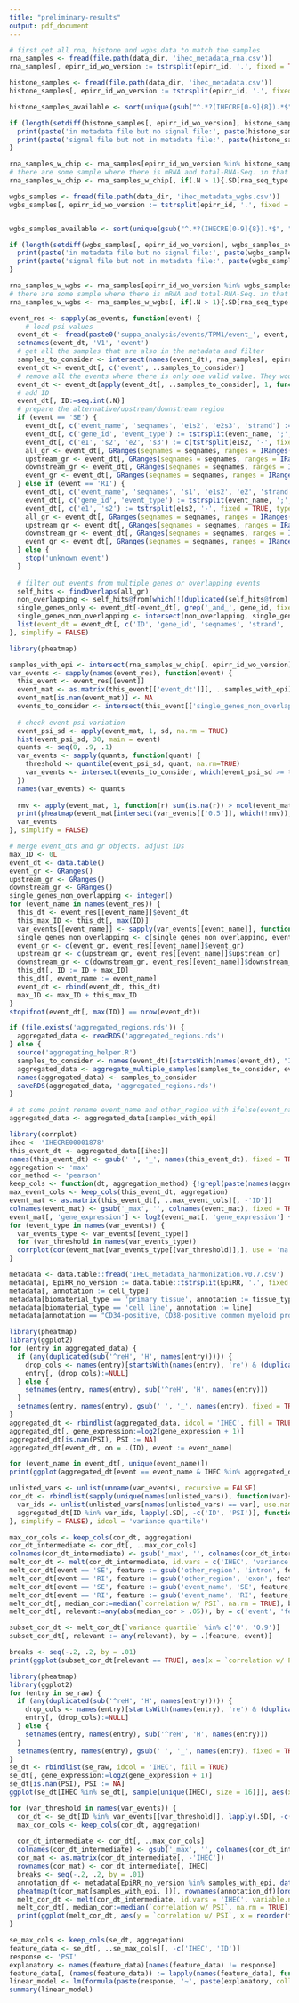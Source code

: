 ```yaml
---
title: "preliminary-results"
output: pdf_document
---
```


```r
# first get all rna, histone and wgbs data to match the samples
rna_samples <- fread(file.path(data_dir, 'ihec_metadata_rna.csv'))
rna_samples[, epirr_id_wo_version := tstrsplit(epirr_id, '.', fixed = TRUE)[1]]

histone_samples <- fread(file.path(data_dir, 'ihec_metadata.csv'))
histone_samples[, epirr_id_wo_version := tstrsplit(epirr_id, '.', fixed = TRUE)[1]]

histone_samples_available <- sort(unique(gsub("^.*?(IHECRE[0-9]{8}).*$", "\\1", list.files(chip_data_dir, '\\.fc\\.signal\\.bigwig$'))))

if (length(setdiff(histone_samples[, epirr_id_wo_version], histone_samples_available)) > 0) {
  print(paste('in metadata file but no signal file:', paste(histone_samples[!epirr_id_wo_version %in% histone_samples_available, epirr_id_wo_version], collapse = ', ')))
  print(paste('signal file but not in metadata file:', paste(histone_samples_available[!histone_samples_available %in% histone_samples[, epirr_id_wo_version]], collapse = ', ')))
}

rna_samples_w_chip <- rna_samples[epirr_id_wo_version %in% histone_samples_available]
# there are some sample where there is mRNA and total-RNA-Seq. in that case we take mRNA-Seq
rna_samples_w_chip <- rna_samples_w_chip[, if(.N > 1){.SD[rna_seq_type != 'total-RNA-Seq']}else{.SD}, by = epirr_id_wo_version]

wgbs_samples <- fread(file.path(data_dir, 'ihec_metadata_wgbs.csv'))
wgbs_samples[, epirr_id_wo_version := tstrsplit(epirr_id, '.', fixed = TRUE)[1]]


wgbs_samples_available <- sort(unique(gsub("^.*?(IHECRE[0-9]{8}).*$", "\\1", list.files(wgbs_data_dir, '\\.gembs_(pos|neg)\\.bw$'))))

if (length(setdiff(wgbs_samples[, epirr_id_wo_version], wgbs_samples_available)) > 0) {
  print(paste('in metadata file but no signal file:', paste(wgbs_samples[!epirr_id_wo_version %in% wgbs_samples_available, epirr_id_wo_version], collapse = ', ')))
  print(paste('signal file but not in metadata file:', paste(wgbs_samples_available[!wgbs_samples_available %in% wgbs_samples[, epirr_id_wo_version]], collapse = ', ')))
}

rna_samples_w_wgbs <- rna_samples[epirr_id_wo_version %in% wgbs_samples_available]
# there are some sample where there is mRNA and total-RNA-Seq. in that case we take mRNA-Seq
rna_samples_w_wgbs <- rna_samples_w_wgbs[, if(.N > 1){.SD[rna_seq_type != 'total-RNA-Seq']}else{.SD}, by = epirr_id_wo_version]

```


```r
event_res <- sapply(as_events, function(event) {
	# load psi values
  event_dt <- fread(paste0('suppa_analysis/events/TPM1/event_', event, '.psi'))
  setnames(event_dt, 'V1', 'event')
  # get all the samples that are also in the metadata and filter
  samples_to_consider <- intersect(names(event_dt), rna_samples[, epirr_id_wo_version])
  event_dt <- event_dt[, c('event', ..samples_to_consider)]
  # remove all the events where there is only one valid value. They would be discarded later anyway
  event_dt <- event_dt[apply(event_dt[, ..samples_to_consider], 1, function(r) sum(is.na(r)) < (length(r) - 1)), ]
  # add ID
  event_dt[, ID:=seq.int(.N)]
  # prepare the alternative/upstream/downstream region
  if (event == 'SE') {
    event_dt[, c('event_name', 'seqnames', 'e1s2', 'e2s3', 'strand') := tstrsplit(event, ':', fixed=TRUE)]
    event_dt[, c('gene_id', 'event_type') := tstrsplit(event_name, ';', fixed=T)]
    event_dt[, c('e1', 's2', 'e2', 's3') := c(tstrsplit(e1s2, '-', fixed = TRUE, type.convert = TRUE), tstrsplit(e2s3, '-', fixed = TRUE, type.convert = TRUE))]
    all_gr <- event_dt[, GRanges(seqnames = seqnames, ranges = IRanges(start = e1, end = s3), strand = strand)]
    upstream_gr <- event_dt[, GRanges(seqnames = seqnames, ranges = IRanges(start = ifelse(strand == '+', e1, e2), end = ifelse(strand == '+', s2, s3)), strand = strand)]
    downstream_gr <- event_dt[, GRanges(seqnames = seqnames, ranges = IRanges(start = ifelse(strand == '+', e2, e1), end = ifelse(strand == '+', s3, s2)), strand = strand)]
    event_gr <- event_dt[, GRanges(seqnames = seqnames, ranges = IRanges(start = s2, end = e2), strand = strand)]
  } else if (event == 'RI') {
    event_dt[, c('event_name', 'seqnames', 's1', 'e1s2', 'e2', 'strand') := tstrsplit(event, ':', fixed=TRUE, type.convert = TRUE)]
    event_dt[, c('gene_id', 'event_type') := tstrsplit(event_name, ';', fixed=T)]
    event_dt[, c('e1', 's2') := tstrsplit(e1s2, '-', fixed = TRUE, type.convert = TRUE)]
    all_gr <- event_dt[, GRanges(seqnames = seqnames, ranges = IRanges(start = s1, end = e2), strand = strand)]
    upstream_gr <- event_dt[, GRanges(seqnames = seqnames, ranges = IRanges(start = ifelse(strand == '+', s1, s2), end = ifelse(strand == '+', e2, e2)), strand = strand)]
    downstream_gr <- event_dt[, GRanges(seqnames = seqnames, ranges = IRanges(start = ifelse(strand == '+', s2, s1), end = ifelse(strand == '+', e2, e1)), strand = strand)]
    event_gr <- event_dt[, GRanges(seqnames = seqnames, ranges = IRanges(start = e1, end = s2), strand = strand)]
  } else {
    stop('unknown event')
  }
  
  # filter out events from multiple genes or overlapping events
  self_hits <- findOverlaps(all_gr)
  non_overlapping <- self_hits@from[which(!(duplicated(self_hits@from) | duplicated(self_hits@from, fromLast = TRUE)))]
  single_genes_only <- event_dt[-event_dt[, grep('_and_', gene_id, fixed = TRUE)], ID]
  single_genes_non_overlapping <- intersect(non_overlapping, single_genes_only)
  list(event_dt = event_dt[, c('ID', 'gene_id', 'seqnames', 'strand', ..samples_to_consider)], event_gr = event_gr, upstream_gr = upstream_gr, downstream_gr = downstream_gr, single_genes_non_overlapping = single_genes_non_overlapping)
}, simplify = FALSE)
```

```r
library(pheatmap)

samples_with_epi <- intersect(rna_samples_w_chip[, epirr_id_wo_version], rna_samples_w_wgbs[, epirr_id_wo_version])
var_events <- sapply(names(event_res), function(event) {
  this_event <- event_res[[event]]
  event_mat <- as.matrix(this_event[['event_dt']][, ..samples_with_epi])
  event_mat[is.nan(event_mat)] <- NA
  events_to_consider <- intersect(this_event[['single_genes_non_overlapping']], which(apply(event_mat, 1, function(r) sum(is.na(r)) < (length(r) - 1))))
  
  # check event psi variation
  event_psi_sd <- apply(event_mat, 1, sd, na.rm = TRUE)
  hist(event_psi_sd, 30, main = event)
  quants <- seq(0, .9, .1)
  var_events <- sapply(quants, function(quant) {
    threshold <- quantile(event_psi_sd, quant, na.rm=TRUE)
    var_events <- intersect(events_to_consider, which(event_psi_sd >= threshold))
  })
  names(var_events) <- quants
  
  rmv <- apply(event_mat, 1, function(r) sum(is.na(r)) > ncol(event_mat)/2)
  print(pheatmap(event_mat[intersect(var_events[['0.5']], which(!rmv)), ], show_colnames = FALSE, main = event))
  var_events
}, simplify = FALSE)
```

```r
# merge event_dts and gr objects. adjust IDs
max_ID <- 0L
event_dt <- data.table()
event_gr <- GRanges()
upstream_gr <- GRanges()
downstream_gr <- GRanges()
single_genes_non_overlapping <- integer()
for (event_name in names(event_res)) {
  this_dt <- event_res[[event_name]]$event_dt
  this_max_ID <- this_dt[, max(ID)]
  var_events[[event_name]] <- sapply(var_events[[event_name]], function(ids) ids + max_ID, simplify = FALSE)
  single_genes_non_overlapping <- c(single_genes_non_overlapping, event_res[[event_name]]$single_genes_non_overlapping + max_ID)
  event_gr <- c(event_gr, event_res[[event_name]]$event_gr)
  upstream_gr <- c(upstream_gr, event_res[[event_name]]$upstream_gr)
  downstream_gr <- c(downstream_gr, event_res[[event_name]]$downstream_gr)
  this_dt[, ID := ID + max_ID]
  this_dt[, event_name := event_name]
  event_dt <- rbind(event_dt, this_dt)
  max_ID <- max_ID + this_max_ID
}
stopifnot(event_dt[, max(ID)] == nrow(event_dt))
```

```r
if (file.exists('aggregated_regions.rds')) {
  aggregated_data <- readRDS('aggregated_regions.rds')
} else {
  source('aggregating_helper.R')
  samples_to_consider <- names(event_dt)[startsWith(names(event_dt), "IHECRE") ]
  aggregated_data <- aggregate_multiple_samples(samples_to_consider, event_dt, event_gr, upstream_gr, downstream_gr)
  names(aggregated_data) <- samples_to_consider
  saveRDS(aggregated_data, 'aggregated_regions.rds')
}

# at some point rename event_name and other_region with ifelse(event_name == 'SE', 'intron', 'exon')
aggregated_data <- aggregated_data[samples_with_epi]
```


```r
library(corrplot)
ihec <- 'IHECRE00001878'
this_event_dt <- aggregated_data[[ihec]]
names(this_event_dt) <- gsub(' ', '_', names(this_event_dt), fixed = TRUE)
aggregation <- 'max'
cor_method <- 'pearson'
keep_cols <- function(dt, aggregation_method) {!grepl(paste(names(aggregation_functions)[names(aggregation_functions) != aggregation_method], collapse = '|'), names(dt))}
max_event_cols <- keep_cols(this_event_dt, aggregation)
event_mat <- as.matrix(this_event_dt[, ..max_event_cols][, -'ID'])
colnames(event_mat) <- gsub('_max', '', colnames(event_mat), fixed = TRUE)
event_mat[, 'gene_expression'] <- log2(event_mat[, 'gene_expression'] + 1)
for (event_type in names(var_events)) {
  var_events_type <- var_events[[event_type]]
  for (var_threshold in names(var_events_type))
  corrplot(cor(event_mat[var_events_type[[var_threshold]],], use = 'na', method = cor_method), order = 'hclust', title = paste0('\n\n', ihec, '\n', event_type, ' variace_threshold: ', var_threshold))
}
```

```r
metadata <- data.table::fread('IHEC_metadata_harmonization.v0.7.csv')
metadata[, EpiRR_no_version := data.table::tstrsplit(EpiRR, '.', fixed = TRUE)[1]]
metadata[, annotation := cell_type]
metadata[biomaterial_type == 'primary tissue', annotation := tissue_type]
metadata[biomaterial_type == 'cell line', annotation := line]
metadata[annotation == "CD34-positive, CD38-positive common myeloid progenitor OR CD34-positive, CD38-positive common lymphoid progenitor", annotation := "CD34-positive, CD38-positive common progenitor"]
```

```r
library(pheatmap)
library(ggplot2)
for (entry in aggregated_data) {
  if (any(duplicated(sub('^reH', 'H', names(entry))))) {
    drop_cols <- names(entry)[startsWith(names(entry), 're') & (duplicated(sub('^reH', 'H', names(entry))) | duplicated(sub('^reH', 'H', names(entry)), last = TRUE))]
    entry[, (drop_cols):=NULL]
  } else {
    setnames(entry, names(entry), sub('^reH', 'H', names(entry)))
  }
  setnames(entry, names(entry), gsub(' ', '_', names(entry), fixed = TRUE))
}
aggregated_dt <- rbindlist(aggregated_data, idcol = 'IHEC', fill = TRUE)
aggregated_dt[, gene_expression:=log2(gene_expression + 1)]
aggregated_dt[is.nan(PSI), PSI := NA]
aggregated_dt[event_dt, on = .(ID), event := event_name]

for (event_name in event_dt[, unique(event_name)]) 
print(ggplot(aggregated_dt[event == event_name & IHEC %in% aggregated_dt[, sample(unique(IHEC), size = 16)]], aes(x = PSI)) + geom_histogram(color = 'white', binwidth = .05) + theme_bw() + facet_wrap(. ~ IHEC) + labs(title = event_name))

unlisted_vars <- unlist(unname(var_events), recursive = FALSE)
cor_dt <- rbindlist(sapply(unique(names(unlisted_vars)), function(var){
  var_ids <- unlist(unlisted_vars[names(unlisted_vars) == var], use.names = FALSE)
  aggregated_dt[ID %in% var_ids, lapply(.SD[, -c('ID', 'PSI')], function(y) suppressWarnings(cor(y, PSI, use = 'na', method = cor_method))), by = .(event, IHEC)]
}, simplify = FALSE), idcol = 'variance quartile')

max_cor_cols <- keep_cols(cor_dt, aggregation)
cor_dt_intermediate <- cor_dt[, ..max_cor_cols]
colnames(cor_dt_intermediate) <- gsub('_max', '', colnames(cor_dt_intermediate), fixed = TRUE)
melt_cor_dt <- melt(cor_dt_intermediate, id.vars = c('IHEC', 'variance quartile', 'event'), variable.name = 'feature', value.name = 'correlation w/ PSI')
melt_cor_dt[event == 'SE', feature := gsub('other_region', 'intron', feature, fixed=TRUE)]
melt_cor_dt[event == 'RI', feature := gsub('other_region', 'exon', feature, fixed=TRUE)]
melt_cor_dt[event == 'SE', feature := gsub('event_name', 'SE', feature, fixed=TRUE)]
melt_cor_dt[event == 'RI', feature := gsub('event_name', 'RI', feature, fixed=TRUE)]
melt_cor_dt[, median_cor:=median(`correlation w/ PSI`, na.rm = TRUE), by = c('feature', 'event', 'variance quartile')]
melt_cor_dt[, relevant:=any(abs(median_cor > .05)), by = c('event', 'feature', 'variance quartile')]

subset_cor_dt <- melt_cor_dt[`variance quartile` %in% c('0', '0.9')]
subset_cor_dt[, relevant := any(relevant), by = .(feature, event)]

breaks <- seq(-.2, .2, by = .01)
print(ggplot(subset_cor_dt[relevant == TRUE], aes(x = `correlation w/ PSI`, y = reorder(feature, -`correlation w/ PSI`, FUN = median, na.rm = TRUE), color = `variance quartile`)) + theme_bw() + geom_boxplot(aes(fill = median_cor)) + scale_fill_gradientn(colours = colorRampPalette(c("red", "white", "blue"))(length(breaks)), breaks = seq(-.2, .2, by = .1), limits = c(-.2, .2)) + scale_colour_manual(values = c('dark grey', 'black')) + ylab('feature') + facet_grid(event ~ ., scales="free_y"))
```


```r
library(pheatmap)
library(ggplot2)
for (entry in se_raw) {
  if (any(duplicated(sub('^reH', 'H', names(entry))))) {
    drop_cols <- names(entry)[startsWith(names(entry), 're') & (duplicated(sub('^reH', 'H', names(entry))) | duplicated(sub('^reH', 'H', names(entry)), last = TRUE))]
    entry[, (drop_cols):=NULL]
  } else {
    setnames(entry, names(entry), sub('^reH', 'H', names(entry)))
  }
  setnames(entry, names(entry), gsub(' ', '_', names(entry), fixed = TRUE))
}
se_dt <- rbindlist(se_raw, idcol = 'IHEC', fill = TRUE)
se_dt[, gene_expression:=log2(gene_expression + 1)]
se_dt[is.nan(PSI), PSI := NA]
ggplot(se_dt[IHEC %in% se_dt[, sample(unique(IHEC), size = 16)]], aes(x = PSI)) + geom_histogram(color = 'white', binwidth = .05) + theme_bw() + facet_wrap(. ~ IHEC)

for (var_threshold in names(var_events)) {
  cor_dt <- se_dt[ID %in% var_events[[var_threshold]], lapply(.SD[, -c('ID', 'PSI')], function(y) suppressWarnings(cor(y, PSI, use = 'na', method = cor_method))), by = 'IHEC']
  max_cor_cols <- keep_cols(cor_dt, aggregation)
  
  cor_dt_intermediate <- cor_dt[, ..max_cor_cols]
  colnames(cor_dt_intermediate) <- gsub('_max', '', colnames(cor_dt_intermediate), fixed = TRUE)
  cor_mat <- as.matrix(cor_dt_intermediate[, -'IHEC'])
  rownames(cor_mat) <- cor_dt_intermediate[, IHEC]
  breaks <- seq(-.2, .2, by = .01)
  annotation_df <- metadata[EpiRR_no_version %in% samples_with_epi, data.frame(annotation = annotation, row.names = EpiRR_no_version)]
  pheatmap(t(cor_mat[samples_with_epi, ])[, rownames(annotation_df)[order(annotation_df$annotation)]], color = colorRampPalette(c("red", "white", "blue"))(length(breaks)), breaks = breaks, annotation_col = annotation_df, cluster_cols = FALSE, main = paste('PSI Variance Quantile:', var_threshold))
  melt_cor_dt <- melt(cor_dt_intermediate, id.vars = 'IHEC', variable.name = 'feature', value.name = 'correlation w/ PSI')
  melt_cor_dt[, median_cor:=median(`correlation w/ PSI`, na.rm = TRUE), by = feature]
  print(ggplot(melt_cor_dt, aes(y = `correlation w/ PSI`, x = reorder(feature, -`correlation w/ PSI`, FUN = median, na.rm = TRUE))) + theme_bw() + geom_boxplot(aes(fill = median_cor)) + theme(axis.text.x = element_text(angle = 90, hjust=1)) + scale_fill_gradientn(colours = colorRampPalette(c("red", "white", "blue"))(length(breaks)), breaks = seq(-.2, .2, by = .1), limits = c(-.2, .2)) + xlab('feature') + ggtitle(paste('PSI Variance Quantile:', var_threshold)))
}
```

```r
se_max_cols <- keep_cols(se_dt, aggregation)
feature_data <- se_dt[, ..se_max_cols][, -c('IHEC', 'ID')]
response <- 'PSI'
explanatory <- names(feature_data)[names(feature_data) != response]
feature_data[, (names(feature_data)) := lapply(names(feature_data), function(x) scale(get(x)))]
linear_model <- lm(formula(paste(response, '~', paste(explanatory, collapse = ' + '))), feature_data)
summary(linear_model)
```

